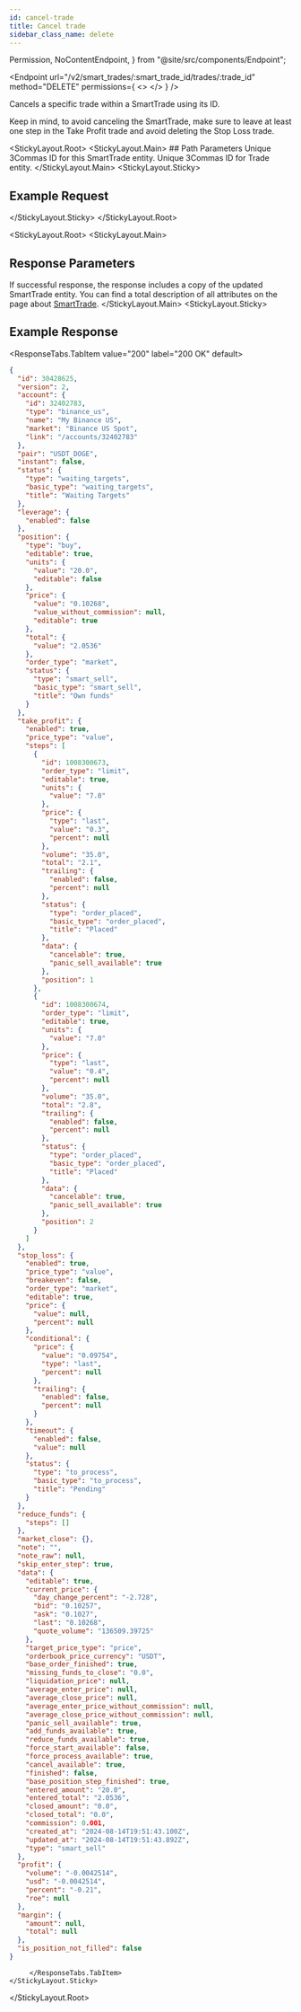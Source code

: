 ```yaml
---
id: cancel-trade
title: Cancel trade
sidebar_class_name: delete
---
```


  Permission,
  NoContentEndpoint,
} from "@site/src/components/Endpoint";

<Endpoint
  url="/v2/smart_trades/:smart_trade_id/trades/:trade_id"
  method="DELETE"
  permissions={
    <>
      <Permission title="Permission" description="SMART_TRADES_WRITE" />
      <Permission title="Security" description="SIGNED" />
    </>
  }
/>

Cancels a specific trade within a SmartTrade using its ID.

<Informer variant="warning">
  Keep in mind, to avoid canceling the SmartTrade, make sure to leave at least
  one step in the Take Profit trade and avoid deleting the Stop Loss trade.
</Informer>

<Separator />

<StickyLayout.Root>
    <StickyLayout.Main>
        ## Path Parameters
        <ApiParam name='smart_trade_id' type='integer' id="smart_trade_id" required>
        Unique 3Commas ID for this SmartTrade entity.
        </ApiParam>
        <ApiParam name='trade_id' type='integer' id="trade_id" required>
        Unique 3Commas ID for Trade entity.
        </ApiParam>
    </StickyLayout.Main>
    <StickyLayout.Sticky>
## Example Request

<NoContentEndpoint
  method="DELETE"
  endpoint="/v2/smart_trades/30428625/trades/1008300673"
/>

</StickyLayout.Sticky>
</StickyLayout.Root>

<StickyLayout.Root>
<StickyLayout.Main>
## Response Parameters
If successful response, the response includes a copy of the updated SmartTrade entity. You can find a total description of all attributes on the page about [SmartTrade](/smart-trade/0_smart_trade_entity.mdx).
</StickyLayout.Main>
<StickyLayout.Sticky>
## Example Response
<ResponseTabs.TabItem value="200" label="200 OK" default>
```json
{
  "id": 30428625,
  "version": 2,
  "account": {
    "id": 32402783,
    "type": "binance_us",
    "name": "My Binance US",
    "market": "Binance US Spot",
    "link": "/accounts/32402783"
  },
  "pair": "USDT_DOGE",
  "instant": false,
  "status": {
    "type": "waiting_targets",
    "basic_type": "waiting_targets",
    "title": "Waiting Targets"
  },
  "leverage": {
    "enabled": false
  },
  "position": {
    "type": "buy",
    "editable": true,
    "units": {
      "value": "20.0",
      "editable": false
    },
    "price": {
      "value": "0.10268",
      "value_without_commission": null,
      "editable": true
    },
    "total": {
      "value": "2.0536"
    },
    "order_type": "market",
    "status": {
      "type": "smart_sell",
      "basic_type": "smart_sell",
      "title": "Own funds"
    }
  },
  "take_profit": {
    "enabled": true,
    "price_type": "value",
    "steps": [
      {
        "id": 1008300673,
        "order_type": "limit",
        "editable": true,
        "units": {
          "value": "7.0"
        },
        "price": {
          "type": "last",
          "value": "0.3",
          "percent": null
        },
        "volume": "35.0",
        "total": "2.1",
        "trailing": {
          "enabled": false,
          "percent": null
        },
        "status": {
          "type": "order_placed",
          "basic_type": "order_placed",
          "title": "Placed"
        },
        "data": {
          "cancelable": true,
          "panic_sell_available": true
        },
        "position": 1
      },
      {
        "id": 1008300674,
        "order_type": "limit",
        "editable": true,
        "units": {
          "value": "7.0"
        },
        "price": {
          "type": "last",
          "value": "0.4",
          "percent": null
        },
        "volume": "35.0",
        "total": "2.8",
        "trailing": {
          "enabled": false,
          "percent": null
        },
        "status": {
          "type": "order_placed",
          "basic_type": "order_placed",
          "title": "Placed"
        },
        "data": {
          "cancelable": true,
          "panic_sell_available": true
        },
        "position": 2
      }
    ]
  },
  "stop_loss": {
    "enabled": true,
    "price_type": "value",
    "breakeven": false,
    "order_type": "market",
    "editable": true,
    "price": {
      "value": null,
      "percent": null
    },
    "conditional": {
      "price": {
        "value": "0.09754",
        "type": "last",
        "percent": null
      },
      "trailing": {
        "enabled": false,
        "percent": null
      }
    },
    "timeout": {
      "enabled": false,
      "value": null
    },
    "status": {
      "type": "to_process",
      "basic_type": "to_process",
      "title": "Pending"
    }
  },
  "reduce_funds": {
    "steps": []
  },
  "market_close": {},
  "note": "",
  "note_raw": null,
  "skip_enter_step": true,
  "data": {
    "editable": true,
    "current_price": {
      "day_change_percent": "-2.728",
      "bid": "0.10257",
      "ask": "0.1027",
      "last": "0.10268",
      "quote_volume": "136509.39725"
    },
    "target_price_type": "price",
    "orderbook_price_currency": "USDT",
    "base_order_finished": true,
    "missing_funds_to_close": "0.0",
    "liquidation_price": null,
    "average_enter_price": null,
    "average_close_price": null,
    "average_enter_price_without_commission": null,
    "average_close_price_without_commission": null,
    "panic_sell_available": true,
    "add_funds_available": true,
    "reduce_funds_available": true,
    "force_start_available": false,
    "force_process_available": true,
    "cancel_available": true,
    "finished": false,
    "base_position_step_finished": true,
    "entered_amount": "20.0",
    "entered_total": "2.0536",
    "closed_amount": "0.0",
    "closed_total": "0.0",
    "commission": 0.001,
    "created_at": "2024-08-14T19:51:43.100Z",
    "updated_at": "2024-08-14T19:51:43.892Z",
    "type": "smart_sell"
  },
  "profit": {
    "volume": "-0.0042514",
    "usd": "-0.0042514",
    "percent": "-0.21",
    "roe": null
  },
  "margin": {
    "amount": null,
    "total": null
  },
  "is_position_not_filled": false
}
```
         </ResponseTabs.TabItem>
    </StickyLayout.Sticky>
</StickyLayout.Root>
